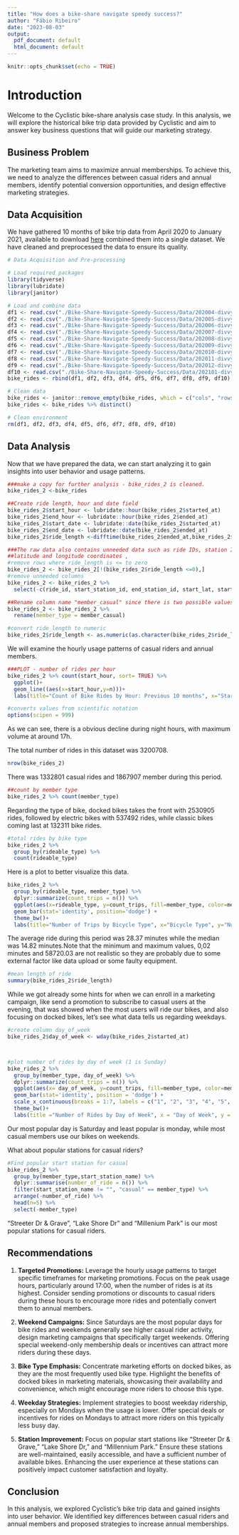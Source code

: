 ---
title: "How does a bike-share navigate speedy success?"
author: "Fábio Ribeiro"
date: "2023-08-03"
output:
  pdf_document: default
  html_document: default
---

```{r setup, include=FALSE}
knitr::opts_chunk$set(echo = TRUE)
```

# Introduction

Welcome to the Cyclistic bike-share analysis case study. In this analysis, we will explore the historical bike trip data provided by Cyclistic and aim to answer key business questions that will guide our marketing strategy.

## Business Problem

The marketing team aims to maximize annual memberships. To achieve this, we need to analyze the differences between casual riders and annual members, identify potential conversion opportunities, and design effective marketing strategies.

## Data Acquisition

We have gathered 10 months of bike trip data from April 2020 to January 2021, available to download [here]( https://divvy-tripdata.s3.amazonaws.com/index.html) combined them into a single dataset. We have cleaned and preprocessed the data to ensure its quality.


```{r }
# Data Acquisition and Pre-processing

# Load required packages
library(tidyverse)
library(lubridate)
library(janitor)

```


```{r}
# Load and combine data
df1 <- read.csv("./Bike-Share-Navigate-Speedy-Success/Data/202004-divvy-tripdata.csv")
df2 <- read.csv("./Bike-Share-Navigate-Speedy-Success/Data/202005-divvy-tripdata.csv")
df3 <- read.csv("./Bike-Share-Navigate-Speedy-Success/Data/202006-divvy-tripdata.csv")
df4 <- read.csv("./Bike-Share-Navigate-Speedy-Success/Data/202007-divvy-tripdata.csv")
df5 <- read.csv("./Bike-Share-Navigate-Speedy-Success/Data/202008-divvy-tripdata.csv")
df6 <- read.csv("./Bike-Share-Navigate-Speedy-Success/Data/202009-divvy-tripdata.csv")
df7 <- read.csv("./Bike-Share-Navigate-Speedy-Success/Data/202010-divvy-tripdata.csv")
df8 <- read.csv("./Bike-Share-Navigate-Speedy-Success/Data/202011-divvy-tripdata.csv")
df9 <- read.csv("./Bike-Share-Navigate-Speedy-Success/Data/202012-divvy-tripdata.csv")
df10 <- read.csv("./Bike-Share-Navigate-Speedy-Success/Data/202101-divvy-tripdata.csv")
bike_rides <- rbind(df1, df2, df3, df4, df5, df6, df7, df8, df9, df10)

# Clean data
bike_rides <- janitor::remove_empty(bike_rides, which = c("cols", "rows"))
bike_rides <- bike_rides %>% distinct()

# Clean environment
rm(df1, df2, df3, df4, df5, df6, df7, df8, df9, df10)
```

## Data Analysis

Now that we have prepared the data, we can start analyzing it to gain insights into user behavior and usage patterns.

```{r}
###make a copy for further analysis - bike_rides_2 is cleaned.
bike_rides_2 <-bike_rides

##Create ride length, hour and date field
bike_rides_2$start_hour <- lubridate::hour(bike_rides_2$started_at)
bike_rides_2$end_hour <- lubridate::hour(bike_rides_2$ended_at)
bike_rides_2$start_date <- lubridate::date(bike_rides_2$started_at)
bike_rides_2$end_date <- lubridate::date(bike_rides_2$ended_at)
bike_rides_2$ride_length <-difftime(bike_rides_2$ended_at,bike_rides_2$started_at, units="mins")

###The raw data also contains unneeded data such as ride IDs, station IDs, and
##latitude and longitude coordinates ,
#remove rows where ride_length is <= to zero
bike_rides_2 <- bike_rides_2[!(bike_rides_2$ride_length <=0),]
#remove unneeded columns
bike_rides_2 <- bike_rides_2 %>%  
  select(-c(ride_id, start_station_id, end_station_id, start_lat, start_lng, end_lat, end_lng))

##Rename column name "member_casual" since there is two possible values, casual and member.
bike_rides_2 <- bike_rides_2 %>% 
  rename(member_type = member_casual)

#convert ride_length to numeric
bike_rides_2$ride_length <- as.numeric(as.character(bike_rides_2$ride_length))

```


We will examine the hourly usage patterns of casual riders and annual members.

```{r}
###PLOT - number of rides per hour
bike_rides_2 %>% count(start_hour, sort= TRUE) %>%
  ggplot()+
  geom_line((aes(x=start_hour,y=n)))+
  labs(title="Count of Bike Rides by Hour: Previous 10 months", x="Start Hours", y="Number of Rides")

#converts values from scientific notation 
options(scipen = 999)
```

As we can see, there is a obvious decline during night hours, with maximum volume at around 17h.


The total number of rides in this dataset was 3200708.
```{r}
nrow(bike_rides_2)
```

There was 1332801 casual rides and 1867907 member during this period.

```{r}
##count by member type
bike_rides_2 %>% count(member_type)
```


Regarding the type of bike, docked bikes takes the front with 2530905 rides, followed by electric bikes with 537492 rides, while classic bikes coming last at 132311 bike rides.
```{r}
#total rides by bike type
bike_rides_2 %>%
  group_by(rideable_type) %>% 
  count(rideable_type)
```

Here is a plot to better visualize this data.

```{r}
bike_rides_2 %>%
  group_by(rideable_type, member_type) %>%
  dplyr::summarize(count_trips = n()) %>%  
  ggplot(aes(x=rideable_type, y=count_trips, fill=member_type, color=member_type)) +
  geom_bar(stat='identity', position='dodge') +
  theme_bw()+
  labs(title="Number of Trips by Bicycle Type", x="Bicycle Type", y="Number of Rides")
```


The average ride during this period was 28.37 minutes while the median was 14.82 minutes.Note that the minimum and maximum values, 0,02 minutes and 58720.03 are not realistic so they are probably due to some external factor like data upload or some faulty equipment.

```{r}
#mean length of ride
summary(bike_rides_2$ride_length)
```


While we got already some hints for when we can enroll in a marketing campaign, like send a promotion to subscribe to casual users at the evening, that was showed when the most users will ride our bikes, and also focusing on docked bikes, let's see what data tells us regarding weekdays.




```{r}
#create column day_of_week 
bike_rides_2$day_of_week <- wday(bike_rides_2$started_at)



#plot number of rides by day of week (1 is Sunday)
bike_rides_2 %>% 
  group_by(member_type, day_of_week) %>%
  dplyr::summarize(count_trips = n()) %>%  
  ggplot(aes(x= day_of_week, y=count_trips, fill=member_type, color=member_type)) +
  geom_bar(stat='identity', position = 'dodge') +
  scale_x_continuous(breaks = 1:7, labels = c("1", "2", "3", "4", "5", "6", "7")) + 
  theme_bw()+
  labs(title ="Number of Rides by Day of Week", x = "Day of Week", y = "Number of Rides")

```


Our most popular day is Saturday and least popular is monday, while most casual members use our bikes on weekends.

What about popular stations for casual riders? 

```{r}
#Find popular start station for casual
bike_rides_2 %>%
  group_by(member_type,start_station_name) %>%
  dplyr::summarise(number_of_ride = n()) %>%
  filter(start_station_name != "", "casual" == member_type) %>%
  arrange(-number_of_ride) %>%
  head(n=5) %>%
  select(-member_type)
```

"Streeter Dr & Grave", "Lake Shore Dr" and "Millenium Park" is our most popular stations for casual riders.


## Recommendations

1. **Targeted Promotions:** Leverage the hourly usage patterns to target specific timeframes for marketing promotions. Focus on the peak usage hours, particularly around 17:00, when the number of rides is at its highest. Consider sending promotions or discounts to casual riders during these hours to encourage more rides and potentially convert them to annual members.

2. **Weekend Campaigns:** Since Saturdays are the most popular days for bike rides and weekends generally see higher casual rider activity, design marketing campaigns that specifically target weekends. Offering special weekend-only membership deals or incentives can attract more riders during these days.

3. **Bike Type Emphasis:** Concentrate marketing efforts on docked bikes, as they are the most frequently used bike type. Highlight the benefits of docked bikes in marketing materials, showcasing their availability and convenience, which might encourage more riders to choose this type.

4. **Weekday Strategies:** Implement strategies to boost weekday ridership, especially on Mondays when the usage is lower. Offer special deals or incentives for rides on Mondays to attract more riders on this typically less busy day.

5. **Station Improvement:** Focus on popular start stations like "Streeter Dr & Grave," "Lake Shore Dr," and "Millennium Park." Ensure these stations are well-maintained, easily accessible, and have a sufficient number of available bikes. Enhancing the user experience at these stations can positively impact customer satisfaction and loyalty.

## Conclusion

In this analysis, we explored Cyclistic's bike trip data and gained insights into user behavior. We identified key differences between casual riders and annual members and proposed strategies to increase annual memberships.



